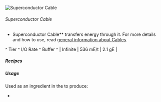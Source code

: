 ![Superconductor Cable](/mods/techreborn/superconductor_cable.png)

###### Superconductor Cable


- Superconductor Cable** transfers energy through it. For more
        details and how to use, read [general information about
        Cables](energy:cables "wikilink").

\^ Tier \^ I/O Rate \^ Buffer \^ \| Infinite \| 536 mE/t \| 2.1 gE \|

##### Recipes

<Recipe recipe=" input techreborn:advanced_machine_frame
techreborn:energy_flow_chip techreborn:advanced_machine_frame input
techreborn:superconductor techreborn:superconductor
techreborn:superconductor input techreborn:advanced_machine_frame
techreborn:energy_flow_chip techreborn:advanced_machine_frame output
techreborn:superconductor_cable "/>

##### Usage

Used as an ingredient in the
<Mcitem id="minecraft:crafting_table"/> to produce:

* <Mcitem id="techreborn:superconductor_upgrade"/>
